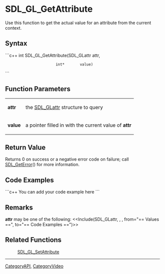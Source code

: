<!-- pragma section-numbers off -->
<!-- pragma disable-camelcase -->

= SDL_GL_GetAttribute =
Use this function to get the actual value for an attribute from the current context.


== Syntax ==
```c++
int SDL_GL_GetAttribute(SDL_GLattr attr,
                        int*       value)
```

== Function Parameters ==
{|
|'''attr'''
|the [[SDL_GLattr]] structure to query
|-
|'''value'''
|a pointer filled in with the current value of '''attr'''
|}

== Return Value ==
Returns 0 on success or a negative error code on failure; call [[SDL_GetError]]() for more information.

== Code Examples ==
```c++
You can add your code example here
```

== Remarks ==
'''attr''' may be one of the following:
<<Include(SDL_GLattr, , , from="== Values ==", to="== Code Examples ==")>>

== Related Functions ==
:[[SDL_GL_SetAttribute]]

----
[[CategoryAPI]], [[CategoryVideo]]
